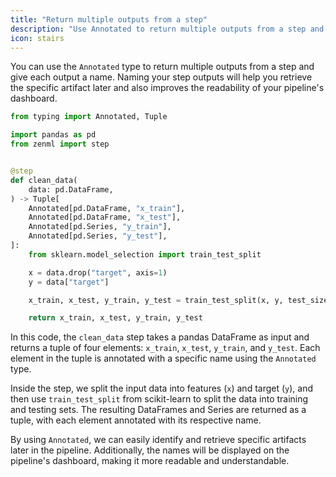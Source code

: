 ```yaml
---
title: "Return multiple outputs from a step"
description: "Use Annotated to return multiple outputs from a step and name them for easy retrieval and dashboard display."
icon: stairs
---
```


You can use the `Annotated` type to return multiple outputs from a step and give each output a name. Naming your step outputs will help you retrieve the specific artifact later and also improves the readability of your pipeline's dashboard.

```py
from typing import Annotated, Tuple

import pandas as pd
from zenml import step


@step
def clean_data(
    data: pd.DataFrame,
) -> Tuple[
    Annotated[pd.DataFrame, "x_train"],
    Annotated[pd.DataFrame, "x_test"],
    Annotated[pd.Series, "y_train"],
    Annotated[pd.Series, "y_test"],
]:
    from sklearn.model_selection import train_test_split

    x = data.drop("target", axis=1)
    y = data["target"]

    x_train, x_test, y_train, y_test = train_test_split(x, y, test_size=0.2, random_state=42)

    return x_train, x_test, y_train, y_test
```

In this code, the `clean_data` step takes a pandas DataFrame as input and returns a tuple of four elements: `x_train`, `x_test`, `y_train`, and `y_test`. Each element in the tuple is annotated with a specific name using the `Annotated` type.

Inside the step, we split the input data into features (`x`) and target (`y`), and then use `train_test_split` from scikit-learn to split the data into training and testing sets. The resulting DataFrames and Series are returned as a tuple, with each element annotated with its respective name.

By using `Annotated`, we can easily identify and retrieve specific artifacts later in the pipeline. Additionally, the names will be displayed on the pipeline's dashboard, making it more readable and understandable.

